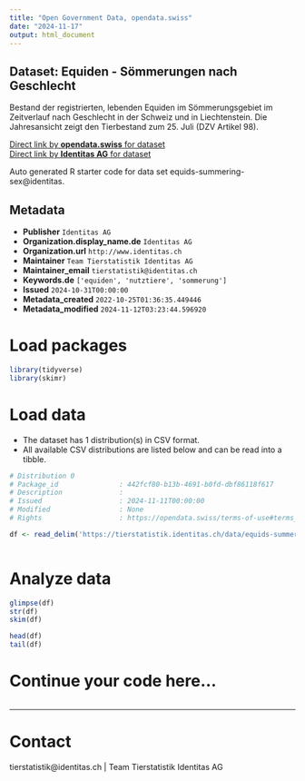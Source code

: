 ```yaml
---
title: "Open Government Data, opendata.swiss"
date: "2024-11-17"
output: html_document
---
```


## Dataset: Equiden - Sömmerungen nach Geschlecht

Bestand der registrierten, lebenden Equiden im Sömmerungsgebiet im Zeitverlauf nach Geschlecht in der Schweiz und in Liechtenstein. Die Jahresansicht zeigt den Tierbestand zum 25. Juli (DZV Artikel 98).

[Direct link by **opendata.swiss** for dataset](https://opendata.swiss/de/dataset/equiden-sommerungen-nach-geschlecht)<br>
[Direct link by **Identitas AG** for dataset](https://tierstatistik.identitas.ch/)

Auto generated R starter code for data set equids-summering-sex@identitas.

## Metadata

- **Publisher** `Identitas AG`
- **Organization.display_name.de** `Identitas AG`
- **Organization.url** `http://www.identitas.ch`
- **Maintainer** `Team Tierstatistik Identitas AG`
- **Maintainer_email** `tierstatistik@identitas.ch`
- **Keywords.de** `['equiden', 'nutztiere', 'sommerung']`
- **Issued** `2024-10-31T00:00:00`
- **Metadata_created** `2022-10-25T01:36:35.449446`
- **Metadata_modified** `2024-11-12T03:23:44.596920`


# Load packages

```r

library(tidyverse)
library(skimr)

```

# Load data

-   The dataset has 1 distribution(s) in CSV format.
-   All available CSV distributions are listed below and can be read into a tibble.

```r

# Distribution 0
# Package_id               : 442fcf80-b13b-4691-b0fd-dbf86118f617
# Description              : 
# Issued                   : 2024-11-11T00:00:00
# Modified                 : None
# Rights                   : https://opendata.swiss/terms-of-use#terms_by

df <- read_delim('https://tierstatistik.identitas.ch/data/equids-summering-sex.csv')



```

# Analyze data

```r

glimpse(df)
str(df)
skim(df)

head(df)
tail(df)

```

# Continue your code here...

```r

```

------------------------------------------------------------------------

# Contact

tierstatistik@identitas.ch | Team Tierstatistik Identitas AG
